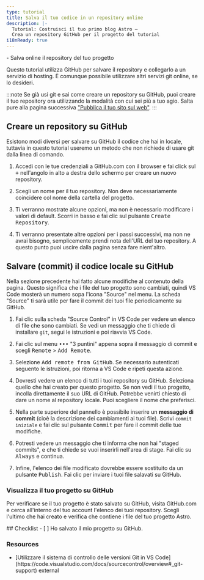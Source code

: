 ```yaml
---
type: tutorial
title: Salva il tuo codice in un repository online
description: |-
  Tutorial: Costruisci il tuo primo blog Astro —
  Crea un repository GitHub per il progetto del tutorial
i18nReady: true
---
```




<PreCheck>
  - Salva online il repository del tuo progetto
</PreCheck>

Questo tutorial utilizza GitHub per salvare il repository e collegarlo a un servizio di hosting. È comunque possibile utilizzare altri servizi git online, se lo desideri.

:::note
Se già usi git e sai come creare un repository su GitHub, puoi creare il tuo repository ora utilizzando la modalità con cui sei più a tuo agio. Salta pure alla pagina successiva ["Pubblica il tuo sito sul web"](/it/tutorial/1-setup/5/). 
:::

## Creare un repository su GitHub

Esistono modi diversi per salvare su GitHub il codice che hai in locale, tuttavia in questo tutorial useremo un metodo che non richiede di usare git dalla linea di comando. 

1. Accedi con le tue credenziali a GitHub.com con il browser e fai click sul <kbd>+</kbd> nell'angolo in alto a destra dello schermo per creare un nuovo repository. 

2. Scegli un nome per il tuo repository. Non deve necessariamente coincidere col nome della cartella del progetto.

3. Ti verranno mostrate alcune opzioni, ma non è necessario modificare i valori di default. Scorri in basso e fai clic sul pulsante <kbd>Create Repository</kbd>.

4. Ti verranno presentate altre opzioni per i passi successivi, ma non ne avrai bisogno, semplicemente prendi nota dell'URL del tuo repository. A questo  punto puoi uscire dalla pagina senza fare nient'altro.


## Salvare (commit) il codice locale su GitHub

Nella sezione precedente hai fatto alcune modifiche al contenuto della pagina. Questo significa che i file del tuo progetto sono cambiati, quindi VS Code mosterà un numero sopa l'icona "Source" nel menu. La scheda "Source" ti sarà utile per fare il commit dei tuoi file periodicamente su GitHub.

1. Fai clic sulla scheda "Source Control" in VS Code per vedere un elenco di file che sono cambiati. Se vedi un messaggio che ti chiede di installare `git`, segui le istruzioni e poi riavvia VS Code.

2. Fai clic sul menu <kbd>•••</kbd> "3 puntini" appena sopra il messaggio di commit e scegli <kbd>Remote</kbd> > <kbd>Add Remote</kbd>.

3. Selezione <kbd>Add remote from GitHub</kbd>. Se necessario autenticati seguento le istruzioni, poi ritorna a VS Code e ripeti questa azione.

4. Dovresti vedere un elenco di tutti i tuoi repository su GitHub. Seleziona quello che hai creato per questo progetto. Se non vedi il tuo progetto, incolla direttamente il suo URL di GitHub. Potrebbe venirti chiesto di dare un nome al repository locale. Puoi scegliere il nome che preferisci. 

5. Nella parte superiore del pannello è possibile inserire un **messaggio di commit** (cioè la descrizione dei cambiamenti ai tuoi file). Scrivi `commit iniziale` e fai clic sul pulsante <kbd>Commit</kbd> per fare il commit delle tue modifiche.

6. Potresti vedere un messaggio che ti informa che non hai "staged commits", e che ti chiede se vuoi inserirli nell'area di stage. Fai clic su <kbd>Always</kbd> e continua.

7. Infine, l'elenco dei file modificato dovrebbe essere sostituito da un pulsante <kbd>Publish</kbd>. Fai clic per inviare i tuoi file salavati su GitHub.

### Visualizza il tuo progetto su GitHub

Per verificare se il tuo progetto è stato salvato su GitHub, visita GitHub.com e cerca all'interno del tuo account l'elenco dei tuoi repository. Scegli l'ultimo che hai creato e verifica che contiene i file del tuo progetto Astro.

<Box icon="check-list">
## Checklist

<Checklist>
- [ ] Ho salvato il mio progetto su GitHub.
</Checklist>
</Box>

### Resources

- <p>[Utilizzare il sistema di controllo delle versioni Git in VS Code](https://code.visualstudio.com/docs/sourcecontrol/overview#_git-support) <Badge>external</Badge></p>
